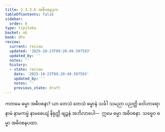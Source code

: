 ```yaml
---
title: 2.3.3.6 အဓိဝစနဒုက
tableOfContents: false
sidebar:
  order: 6
type: tipitaka
basket: ab
book: dhs
review:
  current: review
  updated: '2025-10-23T09:20:49.597593'
  updated_by: ''
  notes: ''
  history:
  - state: review
    date: '2025-10-23T09:20:49.597593'
    updated_by: ''
    notes: ''
    previous_state: draft
---
```



<ReviewStatus review={frontmatter.review} showDetails={true} />

<HypothesisAnnotation frontmatter={frontmatter} />

<DynamicBreadcrumb />

<Division number="1313" book="dhs" e="ch" v="29" p="256">

<Paragraph number="2015" book="dhs">
ကတမေ ဓမ္မာ အဓိဝစနာ? ယာ တေသံ တေသံ ဓမ္မာနံ သင်္ခါ သမညာ ပညတ္တိ ဝေါဟာရော နာမံ နာမကမ္မံ နာမဓေယျံ နိရုတ္တိ ဗျဉ္ဇနံ အဘိလာပေါ—  ဣမေ ဓမ္မာ အဓိဝစနာ.
</Paragraph>

<Paragraph number="2016" book="dhs">
သဗ္ဗေဝ ဓမ္မာ အဓိဝစနပထာ.
</Paragraph>
</Division>